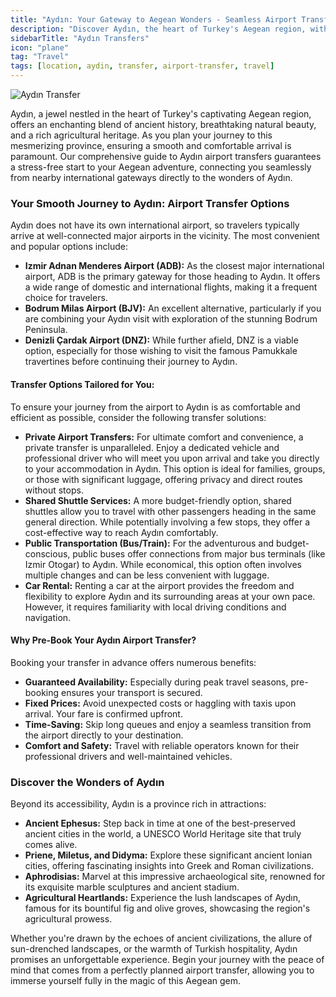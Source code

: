 ```yaml
---
title: "Aydın: Your Gateway to Aegean Wonders - Seamless Airport Transfers"
description: "Discover Aydın, the heart of Turkey's Aegean region, with hassle-free airport transfers. Explore ancient ruins, lush landscapes, and vibrant culture, ensuring a smooth start to your journey."
sidebarTitle: "Aydın Transfers"
icon: "plane"
tag: "Travel"
tags: [location, aydin, transfer, airport-transfer, travel]
---
```


![Aydın Transfer](https://res.cloudinary.com/djzzikcey/image/upload/v1752512813/momtur_uploads/ubsqybqujsdvse4tbw1u.jpg)

Aydın, a jewel nestled in the heart of Turkey's captivating Aegean region, offers an enchanting blend of ancient history, breathtaking natural beauty, and a rich agricultural heritage. As you plan your journey to this mesmerizing province, ensuring a smooth and comfortable arrival is paramount. Our comprehensive guide to Aydın airport transfers guarantees a stress-free start to your Aegean adventure, connecting you seamlessly from nearby international gateways directly to the wonders of Aydın.

### Your Smooth Journey to Aydın: Airport Transfer Options

Aydın does not have its own international airport, so travelers typically arrive at well-connected major airports in the vicinity. The most convenient and popular options include:

*   **Izmir Adnan Menderes Airport (ADB):** As the closest major international airport, ADB is the primary gateway for those heading to Aydın. It offers a wide range of domestic and international flights, making it a frequent choice for travelers.
*   **Bodrum Milas Airport (BJV):** An excellent alternative, particularly if you are combining your Aydın visit with exploration of the stunning Bodrum Peninsula.
*   **Denizli Çardak Airport (DNZ):** While further afield, DNZ is a viable option, especially for those wishing to visit the famous Pamukkale travertines before continuing their journey to Aydın.

#### Transfer Options Tailored for You:

To ensure your journey from the airport to Aydın is as comfortable and efficient as possible, consider the following transfer solutions:

*   **Private Airport Transfers:** For ultimate comfort and convenience, a private transfer is unparalleled. Enjoy a dedicated vehicle and professional driver who will meet you upon arrival and take you directly to your accommodation in Aydın. This option is ideal for families, groups, or those with significant luggage, offering privacy and direct routes without stops.
*   **Shared Shuttle Services:** A more budget-friendly option, shared shuttles allow you to travel with other passengers heading in the same general direction. While potentially involving a few stops, they offer a cost-effective way to reach Aydın comfortably.
*   **Public Transportation (Bus/Train):** For the adventurous and budget-conscious, public buses offer connections from major bus terminals (like Izmir Otogar) to Aydın. While economical, this option often involves multiple changes and can be less convenient with luggage.
*   **Car Rental:** Renting a car at the airport provides the freedom and flexibility to explore Aydın and its surrounding areas at your own pace. However, it requires familiarity with local driving conditions and navigation.

#### Why Pre-Book Your Aydın Airport Transfer?

Booking your transfer in advance offers numerous benefits:

*   **Guaranteed Availability:** Especially during peak travel seasons, pre-booking ensures your transport is secured.
*   **Fixed Prices:** Avoid unexpected costs or haggling with taxis upon arrival. Your fare is confirmed upfront.
*   **Time-Saving:** Skip long queues and enjoy a seamless transition from the airport directly to your destination.
*   **Comfort and Safety:** Travel with reliable operators known for their professional drivers and well-maintained vehicles.

### Discover the Wonders of Aydın

Beyond its accessibility, Aydın is a province rich in attractions:

*   **Ancient Ephesus:** Step back in time at one of the best-preserved ancient cities in the world, a UNESCO World Heritage site that truly comes alive.
*   **Priene, Miletus, and Didyma:** Explore these significant ancient Ionian cities, offering fascinating insights into Greek and Roman civilizations.
*   **Aphrodisias:** Marvel at this impressive archaeological site, renowned for its exquisite marble sculptures and ancient stadium.
*   **Agricultural Heartlands:** Experience the lush landscapes of Aydın, famous for its bountiful fig and olive groves, showcasing the region's agricultural prowess.

Whether you're drawn by the echoes of ancient civilizations, the allure of sun-drenched landscapes, or the warmth of Turkish hospitality, Aydın promises an unforgettable experience. Begin your journey with the peace of mind that comes from a perfectly planned airport transfer, allowing you to immerse yourself fully in the magic of this Aegean gem.